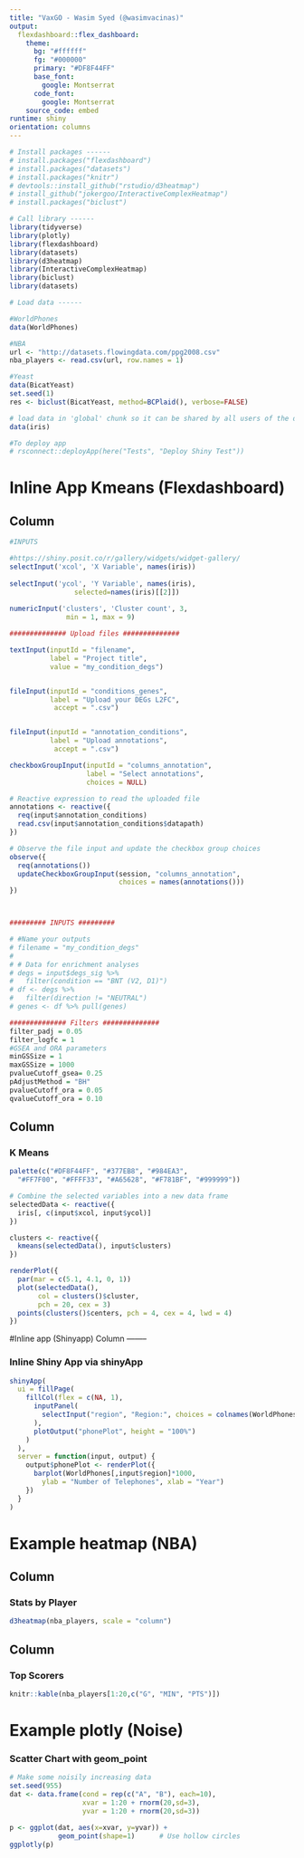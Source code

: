 ```yaml
---
title: "VaxGO - Wasim Syed (@wasimvacinas)"
output: 
  flexdashboard::flex_dashboard:
    theme:
      bg: "#ffffff"
      fg: "#000000" 
      primary: "#DF8F44FF"
      base_font:
        google: Montserrat
      code_font:
        google: Montserrat
    source_code: embed 
runtime: shiny
orientation: columns
---
```


```r

# Install packages ------
# install.packages("flexdashboard")
# install.packages("datasets")
# install.packages("knitr")
# devtools::install_github("rstudio/d3heatmap")
# install_github("jokergoo/InteractiveComplexHeatmap")
# install.packages("biclust")

# Call library ------
library(tidyverse)
library(plotly)
library(flexdashboard)
library(datasets)
library(d3heatmap)
library(InteractiveComplexHeatmap)
library(biclust)
library(datasets)

# Load data ------

#WorldPhones
data(WorldPhones)

#NBA
url <- "http://datasets.flowingdata.com/ppg2008.csv"
nba_players <- read.csv(url, row.names = 1)

#Yeast
data(BicatYeast)
set.seed(1)
res <- biclust(BicatYeast, method=BCPlaid(), verbose=FALSE)

# load data in 'global' chunk so it can be shared by all users of the dashboard
data(iris)

#To deploy app
# rsconnect::deployApp(here("Tests", "Deploy Shiny Test"))
```

# Inline App Kmeans (Flexdashboard)

## Column {.sidebar}

```r

#INPUTS

#https://shiny.posit.co/r/gallery/widgets/widget-gallery/ 
selectInput('xcol', 'X Variable', names(iris))
    
selectInput('ycol', 'Y Variable', names(iris),
                selected=names(iris)[[2]])
    
numericInput('clusters', 'Cluster count', 3,
              min = 1, max = 9)

############## Upload files ############## 

textInput(inputId = "filename", 
          label = "Project title", 
          value = "my_condition_degs")


fileInput(inputId = "conditions_genes", 
          label = "Upload your DEGs L2FC",
           accept = ".csv")


fileInput(inputId = "annotation_conditions", 
          label = "Upload annotations",
           accept = ".csv")

checkboxGroupInput(inputId = "columns_annotation", 
                   label = "Select annotations", 
                   choices = NULL)

# Reactive expression to read the uploaded file
annotations <- reactive({
  req(input$annotation_conditions)
  read.csv(input$annotation_conditions$datapath)
})

# Observe the file input and update the checkbox group choices
observe({
  req(annotations())
  updateCheckboxGroupInput(session, "columns_annotation",
                           choices = names(annotations()))
})



######### INPUTS #########

# #Name your outputs
# filename = "my_condition_degs"
# 
# # Data for enrichment analyses
# degs = input$degs_sig %>%
#   filter(condition == "BNT (V2, D1)")
# df <- degs %>%
#   filter(direction != "NEUTRAL")
# genes <- df %>% pull(genes)

############## Filters ##############
filter_padj = 0.05
filter_logfc = 1
#GSEA and ORA parameters
minGSSize = 1
maxGSSize = 1000
pvalueCutoff_gsea= 0.25
pAdjustMethod = "BH"
pvalueCutoff_ora = 0.05
qvalueCutoff_ora = 0.10


```



## Column

### K Means

```r
palette(c("#DF8F44FF", "#377EB8", "#984EA3",
  "#FF7F00", "#FFFF33", "#A65628", "#F781BF", "#999999"))

# Combine the selected variables into a new data frame
selectedData <- reactive({
  iris[, c(input$xcol, input$ycol)]
})

clusters <- reactive({
  kmeans(selectedData(), input$clusters)
})

renderPlot({
  par(mar = c(5.1, 4.1, 0, 1))
  plot(selectedData(),
       col = clusters()$cluster,
       pch = 20, cex = 3)
  points(clusters()$centers, pch = 4, cex = 4, lwd = 4)
})
```

#Inline app (Shinyapp) Column -------- 

### Inline Shiny App via shinyApp {data-orientation=rows}

```r
shinyApp(
  ui = fillPage(
    fillCol(flex = c(NA, 1), 
      inputPanel(
        selectInput("region", "Region:", choices = colnames(WorldPhones))
      ),
      plotOutput("phonePlot", height = "100%")
    )
  ),
  server = function(input, output) {
    output$phonePlot <- renderPlot({
      barplot(WorldPhones[,input$region]*1000, 
        ylab = "Number of Telephones", xlab = "Year")
    })
  }
)
```

# Example heatmap (NBA)

## Column {data-width="650"}

### Stats by Player

```r
d3heatmap(nba_players, scale = "column")
```

## Column {data-width="350"}

### Top Scorers

```r
knitr::kable(nba_players[1:20,c("G", "MIN", "PTS")])
```

# Example plotly (Noise)

### Scatter Chart with geom_point

```r

# Make some noisily increasing data
set.seed(955)
dat <- data.frame(cond = rep(c("A", "B"), each=10),
                  xvar = 1:20 + rnorm(20,sd=3),
                  yvar = 1:20 + rnorm(20,sd=3))

p <- ggplot(dat, aes(x=xvar, y=yvar)) +
            geom_point(shape=1)      # Use hollow circles
ggplotly(p)
```
